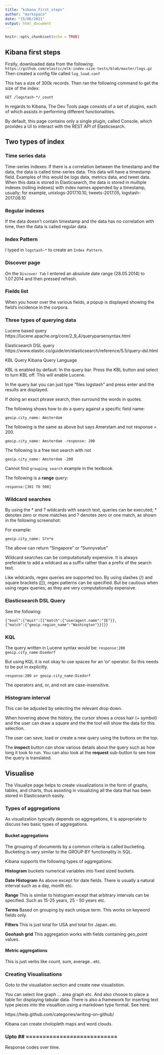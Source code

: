 ```yaml
---
title: "kibana_first_steps"
author: "markspace"
date: "15/06/2021"
output: html_document
---
```


```r
knitr::opts_chunk$set(echo = TRUE)
```

## Kibana first steps
Firstly, downloaded data from the following:
`https://github.com/elastic/elk-index-size-tests/blob/master/logs.gz` Then
created a config file called `log_load.conf`

This has a size of 300k records. Then ran the following command to get the size
of the index:

`GET /logstash-*/_count`

In regards to Kibana, The Dev Tools page consists of a set of plugins, each of which assists in performing different functionalities. 

By default, this page contains only a single plugin, called Console, which provides a UI to interact with the REST API of Elasticsearch.


## Two types of index

### Time series data
Time-series indexes: If there is a correlation between the timestamp and the data, the data is called time-series data. This data will have a timestamp field. Examples of this would be logs data, metrics data, and tweet data. When this data is stored in Elasticsearch, the data is stored in multiple indexes (rolling indexes) with index names appended by a timestamp, usually; for example, unixlogs-2017.10.10, tweets-2017.05, logstash-2017.08.10

### Regular indexes
If the data doesn't contain timestamp and the data has no correlation with time, then the data is called regular data.

### Index Pattern
I typed in `logstash-*` to create an `Index Pattern`. 

### Discover page
On the `Discover Tab` I entered an absolute date range (28.05.2014) to 
1.07.2014 and then pressed refresh. 

### Fields list
When you hover over the various fields, a popup is displayed showing the field's
incidence in the corpora.

### Three types of querying data

Lucene based query
https://lucene.apache.org/core/2_9_4/queryparsersyntax.html

Elasticsearch DSL query
https://www.elastic.co/guide/en/elasticsearch/reference/5.5/query-dsl.html

KBL Query
Kibana Query Language

KBL is enabled by default.  In the query bar. Press the KBL button and select
to turn KBL off.  This will enable Lucene.

In the query bar you can just type "files logstash" and press enter and the 
results are displayed. 

If doing an exact phrase search, then surround the words in quotes. 

The following shows how to do a query against a specific field name:

```
geoip.city_name: Amsterdam
```

The following is the same as above but says Amerstam and not response = 200.

```
geoip.city_name: Amsterdam -response: 200
```

The following is a free text search with not

```
geoip.city_name: Amsterdam -200
```

Cannot find `grouping search` example in the textbook.

The following is a **range** query:

```
response:[301 TO 500]
```

### Wildcard searches
By using the * and ? wildcards with search text, 
queries can be executed; * denotes zero or more matches and ? 
denotes zero or one match, as shown in the following screenshot:

For example:
```
geoip.city_name: S?n*e
```
The above can return "Singapore" or "Sunnyvalue"

Wildcard searches can be computationally expensive. It is always preferable to add a wildcard as a suffix rather than a prefix of the search text.

Like wildcards, regex queries are supported too. 
By using slashes (/) and square brackets ([]), regex patterns can be specified. 
But be cautious when using regex queries, as they are very computationally expensive.


### Elasticsearch DSL Query

See the following:
```
{"bool":{"must":[{"match":{"useragent.name":"IE"}},
{"match":{"geoip.region_name":"Washington"}}]}}
```

### KQL
The query written in Lucene syntax would be: `response:200 geoip.city_name:Diedorf`

But using KQL it is not okay to use spaces for an 'or' operator.  So this
needs to be put in explicitly. 

`response:200 or geoip.city_name:Diedorf`

The operators and, or, and not are case-insensitive.

### Histogram interval
This can be adjusted by selecting the relevant drop down.

When hovering above the history, the cursor shows a cross hair (+ symbol) and
the user can draw a square and the the tool will show the data for this selection.

The user can save, load or create a new query using the buttons on the top.

The **inspect** button can show various details about the query such as how
long it took to run. You can also look at the **request** sub-button to see
how the query is translated. 

## Visualise
The Visualize page helps to create visualizations in the form of graphs, tables, 
and charts, thus assisting in visualizing all the data that has been stored in Elasticsearch easily.

### Types of aggregations
As visualization typically depends on aggregations, it is appropriate to discuss
two basic types of aggregations.

#### Bucket aggregations
The grouping of documents by a common criteria is called bucketing. Bucketing is very similar to the GROUP BY functionality in SQL.

Kibana supports the following types of aggregations:

**Histogram** buckets numerical variables into fixed sized buckets.

**Date Histogram**  As above except for date fields.  There is usually a natural
interval such as a day, month etc.

**Range** This is similar to histogram except that arbitrary intervals can
be specified.  Such as 15-25 years, 25 - 50 years etc.

**Terms**  Based on grouping by each unique term. This works on keyword fields
only. 

**Filters** This is just total for USA and total for Japan..etc.

**Geohash grid** This aggregation works with fields containing geo_point values.

#### Metric aggregations
This is just verbs like count, sum, average...etc.

### Creating Visualisations
Goto to the visualiation section and create new visualistion.

You can select line graph ... area graph etc.  And also choose to place a table
for displaying tabular data.  There is also a framework for inserting 
text type pieces into the visualtion using a markdown type format.  See here:

https://help.github.com/categories/writing-on-github/

Kibana can create cholopleth maps and word clouds. 

### Upto ## ===========================

Response codes over time. 







